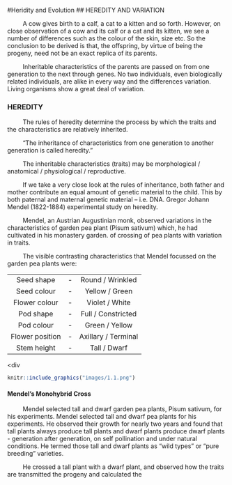 #Heridity and Evolution
## HEREDITY AND VARIATION

&nbsp;&nbsp;&nbsp;&nbsp;&nbsp;&nbsp;&nbsp;&nbsp;
A cow gives birth to a calf, a cat to a kitten and so forth. However, on close observation of a cow and its calf or a cat and its kitten, we see a number of differences such as the colour of the skin, size etc. So the conclusion to be derived is that, the offspring, by virtue of being the progeny, need not be an exact replica of its parents.

&nbsp;&nbsp;&nbsp;&nbsp;&nbsp;&nbsp;&nbsp;&nbsp;
Inheritable characteristics of the parents are passed on from one generation to the next through genes. No two individuals, even biologically related individuals, are alike in every way and the differences variation. Living organisms show a great deal of variation.

### HEREDITY

&nbsp;&nbsp;&nbsp;&nbsp;&nbsp;&nbsp;&nbsp;&nbsp;
The rules of heredity determine the process by which the traits and the characteristics are relatively inherited. 

&nbsp;&nbsp;&nbsp;&nbsp;&nbsp;&nbsp;&nbsp;&nbsp;
“The inheritance of characteristics from one generation to another generation is called heredity.”

&nbsp;&nbsp;&nbsp;&nbsp;&nbsp;&nbsp;&nbsp;&nbsp;
The inheritable characteristics (traits) may be morphological / anatomical / physiological / reproductive.

&nbsp;&nbsp;&nbsp;&nbsp;&nbsp;&nbsp;&nbsp;&nbsp;
If we take a very close look at the rules of inheritance, both father and mother contribute an equal amount of genetic material to the child. This by both paternal and maternal genetic material – i.e. DNA.
Gregor Johann Mendel (1822-1884) experimental study on heredity.

&nbsp;&nbsp;&nbsp;&nbsp;&nbsp;&nbsp;&nbsp;&nbsp;
Mendel, an Austrian Augustinian monk, observed variations in the characteristics of garden pea plant (Pisum sativum) which, he had cultivated in his monastery garden. of crossing of pea plants with variation in traits.

&nbsp;&nbsp;&nbsp;&nbsp;&nbsp;&nbsp;&nbsp;&nbsp;
The visible contrasting characteristics that Mendel focussed on the garden pea plants were:

|                 |   |                     |
|:---------------:|:-:|:-------------------:|
|    Seed shape   | - |   Round / Wrinkled  |
|   Seed colour   | - |    Yellow / Green   |
|  Flower colour  | - |    Violet / White   |
|    Pod shape    | - |  Full / Constricted |
|    Pod colour   | - |    Green / Yellow   |
| Flower position | - | Axillary / Terminal |
|   Stem height   | - |     Tall / Dwarf    |

<div 
```r
knitr::include_graphics("images/1.1.png")
```



#### Mendel’s Monohybrid Cross
&nbsp;&nbsp;&nbsp;&nbsp;&nbsp;&nbsp;&nbsp;&nbsp;
Mendel selected tall and dwarf garden pea plants, Pisum sativum, for his experiments. Mendel selected tall and dwarf pea plants for his experiments. He observed their growth for nearly two years and found that tall plants always produce tall plants and dwarf plants produce dwarf plants - generation after generation, on self pollination and under natural conditions. He termed those tall and dwarf plants as “wild types” or “pure breeding” varieties.

&nbsp;&nbsp;&nbsp;&nbsp;&nbsp;&nbsp;&nbsp;&nbsp;
He crossed a tall plant with a dwarf plant, and observed how the traits are transmitted the progeny and calculated the